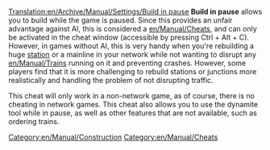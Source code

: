 [[Translation:en/Archive/Manual/Settings/Build in pause]]
'''Build in pause''' allows you to build while the game is paused. Since this provides an unfair advantage against AI, this is considered a [[en/Manual/Cheats]], and can only be activated in the cheat window (accessible by pressing Ctrl + Alt + C). However, in games without AI, this is very handy when you're rebuilding a huge [[en/Manual/Stations|station]] or a mainline in your network while not wanting to disrupt any [[en/Manual/Trains]] running on it and preventing crashes. However, some players find that it is more challenging to rebuild stations or junctions more realistically and handling the problem of not disrupting traffic.

This cheat will only work in a non-network game, as of course, there is no cheating in network games.  This cheat also allows you to use the dynamite tool while in pause, as well as other features that are not available, such as ordering trains.

[[Category:en/Manual/Construction]]
[[Category:en/Manual/Cheats]]